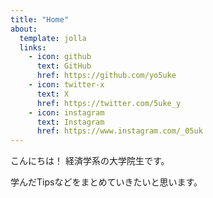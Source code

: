 ```yaml
---
title: "Home"
about: 
  template: jolla
  links:
    - icon: github
      text: GitHub
      href: https://github.com/yo5uke
    - icon: twitter-x
      text: X
      href: https://twitter.com/5uke_y
    - icon: instagram
      text: Instagram
      href: https://www.instagram.com/_05uk
---
```


こんにちは！
経済学系の大学院生です。

学んだTipsなどをまとめていきたいと思います。